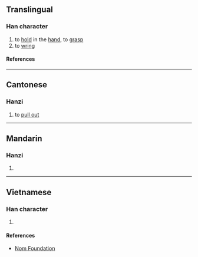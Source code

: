 {{character info/new}}
==Translingual==

===Han character===
{{Han char|rn=64|rad=手|as=12|sn=15|four=|canj=QMUA|ids=⿰扌朁}}

# to [[hold]] in the [[hand]], to [[grasp]]
# to [[wring]]

====References====
{{Han ref|kx=0453.310|dkj=12687|dj=0803.140|hdz=31956.010|uh=648D}}

----

==Cantonese==

===Hanzi===
{{yue-hanzi|jyut=[[cim4]]|y=chim4}}

# to [[pull out]]

----

==Mandarin==

===Hanzi===
{{cmn-hanzi|pin=[[zǎn]] ([[zan3]]), [[xián]] ([[xian2]])|wg=tsan<sup>3</sup>, hsien<sup>2</sup>}}

# {{rfdef|cmn|sort=手12}}

----

==Vietnamese==

===Han character===
{{vi-readings|rs=手12|reading=tròm}}

# {{rfdef|vi|sort=手12}}

====References====
* [http://nomfoundation.org/common/nom_details.php?codepoint=648d Nom Foundation]